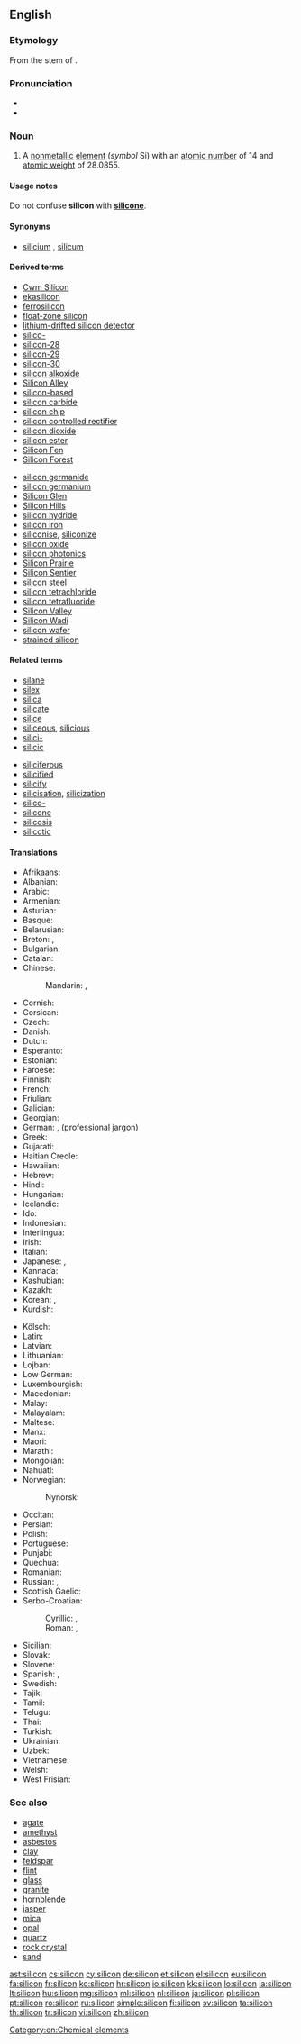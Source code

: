 {{also|Silicon}}
==English==
{{elements|Si|aluminium|Al|phosphorus|P}}
{{wikipedia}}

===Etymology===
From the stem of {{etyl|la|en}} {{term|silex||silica|lang=la}}.

===Pronunciation===
* {{IPA|/ˈsɪlɪkən/}}
* {{audio|En-us-silicon.ogg|Audio (US)}}

===Noun===
{{en-noun|-}}

# {{chemistry}} A [[nonmetallic]] [[element]] (''symbol'' Si) with an [[atomic number]] of 14 and [[atomic weight]] of 28.0855.

====Usage notes====
Do not confuse '''silicon''' with '''[[silicone]]'''.

====Synonyms====
* [[silicium]] {{qualifier|obsolete}}, [[silicum]] {{qualifier|obsolete}}

====Derived terms====
{{der-top}}
* [[Cwm Silicon]]
* [[ekasilicon]]
* [[ferrosilicon]]
* [[float-zone silicon]]
* [[lithium-drifted silicon detector]]
* [[silico-]]
* [[silicon-28]]
* [[silicon-29]]
* [[silicon-30]]
* [[silicon alkoxide]]
* [[Silicon Alley]]
* [[silicon-based]]
* [[silicon carbide]]
* [[silicon chip]]
* [[silicon controlled rectifier]]
* [[silicon dioxide]]
* [[silicon ester]]
* [[Silicon Fen]]
* [[Silicon Forest]]
{{der-mid}}
* [[silicon germanide]]
* [[silicon germanium]]
* [[Silicon Glen]]
* [[Silicon Hills]]
* [[silicon hydride]]
* [[silicon iron]]
* [[siliconise]], [[siliconize]]
* [[silicon oxide]]
* [[silicon photonics]]
* [[Silicon Prairie]]
* [[Silicon Sentier]]
* [[silicon steel]]
* [[silicon tetrachloride]]
* [[silicon tetrafluoride]]
* [[Silicon Valley]]
* [[Silicon Wadi]]
* [[silicon wafer]]
* [[strained silicon]]
{{der-bottom}}

====Related terms====
{{rel-top}}
* [[silane]]
* [[silex]]
* [[silica]]
* [[silicate]]
* [[silice]]
* [[siliceous]], [[silicious]]
* [[silici-]]
* [[silicic]]
{{rel-mid}}
* [[siliciferous]]
* [[silicified]]
* [[silicify]]
* [[silicisation]], [[silicization]]
* [[silico-]]
* [[silicone]]
* [[silicosis]]
* [[silicotic]]
{{rel-bottom}}

====Translations====
{{trans-top|non-metallic element}}
* Afrikaans: {{t-|af|silikon}}
* Albanian: {{t-|sq|silicium}}
* Arabic: {{t-|ar|سليكون|tr=silikōn}}
* Armenian: {{t-|hy|սիլիցիում|tr=silicʿium}}
* Asturian: {{t+|ast|siliciu}}
* Basque: {{t-|eu|silizioa}}
* Belarusian: {{t-|be|крэмній|m|tr=krémnij}}
* Breton: {{t-|br|silisiom|m}}, {{t-|br|silikiom|m}}
* Bulgarian: {{t-|bg|силиций|m|tr=silítsij}}
* Catalan: {{t-|ca|silici}}
* Chinese:
*: Mandarin: {{qualifier|Mainland}} {{t-|cmn|硅|tr=guī|sc=Hani}}, {{qualifier|Taiwan|Hong Kong}} {{t-|cmn|矽|tr=xī|sc=Hani}}
* Cornish: {{t-|kw|sylycon}}
* Corsican: {{t-|co|siliciu}}
* Czech: {{t+|cs|křemík}}
* Danish: {{t-|da|silicium}}
* Dutch: {{t+|nl|silicium|n}}
* Esperanto: {{t+|eo|silicio}}
* Estonian: {{t-|et|räni}}
* Faroese: {{t-|fo|silicium}}
* Finnish: {{t+|fi|pii}}
* French: {{t+|fr|silicium|m}}
* Friulian: {{tø|fur|silici}}
* Galician: {{t+|gl|silicio}}
* Georgian: {{t-|ka|სილიციუმი|tr=silits‘iumi}}
* German: {{t+|de|Silizium|n}}, {{t+|de|Silicium|n}} (professional jargon)
* Greek: {{t+|el|πυρίτιο|n|tr=pyrítio}}
* Gujarati: {{t-|gu|સિલિકોન|sc=Gujr}}
* Haitian Creole: {{tø|ht|silisyòm}}
* Hawaiian: {{tø|haw|silikone}}
* Hebrew: {{t+|he|צורן|tr=tsoran}}
* Hindi: {{t-|hi|सैकता}}
* Hungarian: {{t+|hu|szilícium}}
* Icelandic: {{t+|is|kísill}}
* Ido: {{t+|io|siliko}}
* Indonesian: {{t+|id|silikon}}
* Interlingua: {{t-|ia|silicium}}
* Irish: {{t+|ga|sileacan}}
* Italian: {{t+|it|silicio|m}}
* Japanese: {{t+|ja|ケイ素|tr=keiso}}, {{t+|ja|シリコン|tr=shirikon|sc=Jpan}}
* Kannada: {{t-|kn|ಸಿಲಿಕಾನ್|sc=Knda}}
* Kashubian: {{t-|csb|krzém}}
* Kazakh: {{t-|kk|кремний|tr=kremnij|sc=Cyrl}}
* Korean: {{t+|ko|규소|tr=硅素, 珪素, gyuso|sc=Hang}}, {{t-|ko|실리콘|tr=sillikon|sc=Hang}}
* Kurdish: {{t-|ku|sîlîsyûm}}
{{trans-mid}}
* Kölsch: {{tø|ksh|Silizium}}
* Latin: {{t+|la|silicium}}
* Latvian: {{t-|lv|silīcijs}}
* Lithuanian: {{t+|lt|silicis}}
* Lojban: {{t-|jbo|cancmu}}
* Low German: {{t-|nds|silizium}}
* Luxembourgish: {{t-|lb|Silizium}}
* Macedonian: {{t-|mk|силициум|tr=silitsium}}
* Malay: {{t-|ms|silikon}}
* Malayalam: {{t-|ml|സിലിക്കണ്‍|sc=Mlym}}
* Maltese: {{t-|mt|silikon}}
* Manx: {{t-|gv|shillagon}}
* Maori: {{t-|mi|takawai}}
* Marathi: {{t-|mr|सिलिकॉन|sc=Deva}}
* Mongolian: {{t-|mn|цахиур|tr=tsakhiur|sc=Cyrl}}
* Nahuatl: {{t-|nah|tecpatli}}
* Norwegian: {{t+|no|silisium}}
*: Nynorsk: {{t+|nn|silisium}}
* Occitan: {{t+|oc|silici}}
* Persian: {{t-|fa|سیلیسیم}}
* Polish: {{t+|pl|krzem|m}}
* Portuguese: {{t+|pt|silício|m}}
* Punjabi: {{t-|pa|ਸਿਲੀਕੋਨ|sc=Guru}}
* Quechua: {{t-|qu|ullayayaq}}
* Romanian: {{t+|ro|siliciu|n}}
* Russian: {{t+|ru|кремний|m|tr=krémnij}}, {{t+|ru|силиций|m|tr=silítsij}}
* Scottish Gaelic: {{t-|gd|sileacon}}
* Serbo-Croatian:
*: Cyrillic: {{t-|sh|силицијум|m|sc=Cyrl}}, {{t-|sh|силициј|m|sc=Cyrl}}
*: Roman: {{t-|sh|silicijum|m}}, {{t-|sh|silicij|m}}
* Sicilian: {{t+|scn|siliciu}}
* Slovak: {{t-|sk|kremík|m}}
* Slovene: {{t+|sl|silicij}}
* Spanish: {{t+|es|silicio|m}}, {{t+|es|silicona|f}}
* Swedish: {{t+|sv|kisel|n}}
* Tajik: {{t-|tg|силитсий|tr=silitziy|sc=Cyrl}}
* Tamil: {{t-|ta|சிலிக்கான்|tr=cilikkan}}
* Telugu: {{t+|te|సిలికాన్}}
* Thai: {{t+|th|ซิลิคอน|tr=silikhon}}
* Turkish: {{t+|tr|silisyum}}
* Ukrainian: {{t-|uk|кремній|m|tr=krémnij}}
* Uzbek: {{t-|uz|кремний|sc=Cyrl}}
* Vietnamese: {{t+|vi|silic}}
* Welsh: {{t+|cy|silicon}}
* West Frisian: {{t-|fy|silisium}}
{{trans-bottom}}

===See also===
* [[agate]]
* [[amethyst]]
* [[asbestos]]
* [[clay]]
* [[feldspar]]
* [[flint]]
* [[glass]]
* [[granite]]
* [[hornblende]]
* [[jasper]]
* [[mica]]
* [[opal]]
* [[quartz]]
* [[rock crystal]]
* [[sand]]

[[Category:en:Chemical elements]]

[[ast:silicon]]
[[cs:silicon]]
[[cy:silicon]]
[[de:silicon]]
[[et:silicon]]
[[el:silicon]]
[[eu:silicon]]
[[fa:silicon]]
[[fr:silicon]]
[[ko:silicon]]
[[hr:silicon]]
[[io:silicon]]
[[kk:silicon]]
[[lo:silicon]]
[[la:silicon]]
[[lt:silicon]]
[[hu:silicon]]
[[mg:silicon]]
[[ml:silicon]]
[[nl:silicon]]
[[ja:silicon]]
[[pl:silicon]]
[[pt:silicon]]
[[ro:silicon]]
[[ru:silicon]]
[[simple:silicon]]
[[fi:silicon]]
[[sv:silicon]]
[[ta:silicon]]
[[th:silicon]]
[[tr:silicon]]
[[vi:silicon]]
[[zh:silicon]]
